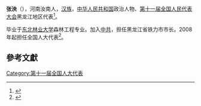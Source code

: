 '''张泱'''（{{bd|1961年||}}），河南汝南人，[[汉族|汉族]]，[[中华人民共和国|中华人民共和国]]政治人物、[[第十一届全国人民代表大会|第十一届全国人民代表大会]]黑龙江地区代表<ref>{{cite web|author=新华网|title=第十一届全国人大代表|url=http://news.xinhuanet.com/ziliao/2008-03/03/content_7708230.htm?node=36628|publisher=新华网|accessdate=2014-01-07|archive-date=2014-01-10|archive-url=https://web.archive.org/web/20140110211415/http://news.xinhuanet.com/ziliao/2008-03/03/content_7708230.htm?node=36628|dead-url=no}}</ref>。

毕业于[[东北林业大学|东北林业大学]]森林工程专业。加入[[中共|中共]]，担任黑龙江省铁力市市长。2008年起担任全国人大代表<ref>{{cite news|title=全国人大代表信息-张泱|url= http://210.82.31.1:8084/delegate/viewDelegate.action?dbid=110587|accessdate=2013-04-05|newspaper=全国人大网|archive-url=https://web.archive.org/web/20140312212156/http://www.npc.gov.cn/delegate/viewDelegate.action?dbid=110587|archive-date=2014-03-12|dead-url=yes}}</ref>。

==參考文獻==
{{reflist}}
[[Category:第十一届全国人大代表|Category:第十一届全国人大代表]]